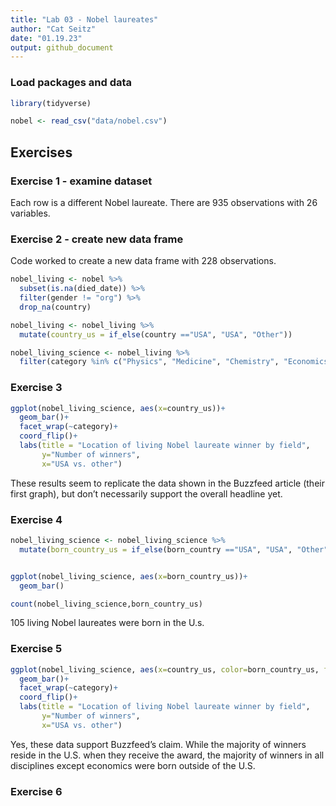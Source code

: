 ```yaml
---
title: "Lab 03 - Nobel laureates"
author: "Cat Seitz"
date: "01.19.23"
output: github_document
---
```


### Load packages and data

```r
library(tidyverse) 
```

```r
nobel <- read_csv("data/nobel.csv")
```

## Exercises

### Exercise 1 - examine dataset

Each row is a different Nobel laureate. There are 935 observations with 26 variables. 

### Exercise 2 - create new data frame

Code worked to create a new data frame with 228 observations. 

``` r

nobel_living <- nobel %>% 
  subset(is.na(died_date)) %>%
  filter(gender != "org") %>%
  drop_na(country)

```

```r

nobel_living <- nobel_living %>%
  mutate(country_us = if_else(country =="USA", "USA", "Other"))

nobel_living_science <- nobel_living %>%
  filter(category %in% c("Physics", "Medicine", "Chemistry", "Economics"))
```


### Exercise 3

```r

ggplot(nobel_living_science, aes(x=country_us))+
  geom_bar()+
  facet_wrap(~category)+
  coord_flip()+
  labs(title = "Location of living Nobel laureate winner by field",
       y="Number of winners",
       x="USA vs. other")

```

These results seem to replicate the data shown in the Buzzfeed article (their first graph), but don't necessarily support the overall headline yet. 

### Exercise 4

```r

nobel_living_science <- nobel_living_science %>%
  mutate(born_country_us = if_else(born_country =="USA", "USA", "Other"))


ggplot(nobel_living_science, aes(x=born_country_us))+
  geom_bar()

count(nobel_living_science,born_country_us)

```

105 living Nobel laureates were born in the U.s. 

### Exercise 5

```r

ggplot(nobel_living_science, aes(x=country_us, color=born_country_us, fill=born_country_us))+
  geom_bar()+
  facet_wrap(~category)+
  coord_flip()+
  labs(title = "Location of living Nobel laureate winner by field",
       y="Number of winners",
       x="USA vs. other")

```

Yes, these data support Buzzfeed's claim. While the majority of winners reside in the U.S. when they receive the award, the majority of winners in all disciplines except economics were born outside of the U.S. 

### Exercise 6

```r



```

